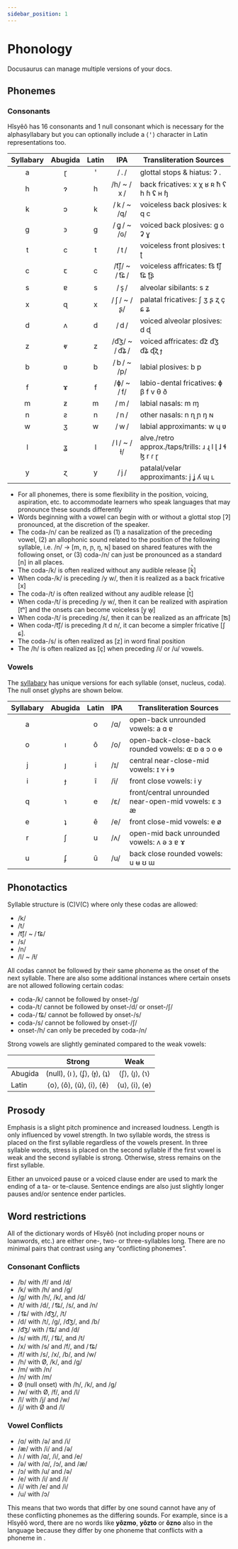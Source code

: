 ```yaml
---
sidebar_position: 1
---
```



# Phonology

Docusaurus can manage multiple versions of your docs.

## Phonemes

### Consonants

Hîsyêô has 16 consonants and 1 null consonant which is necessary for the
alphasyllabary but you can optionally include a ⟨ ꞌ ⟩ character in Latin
representations too.

| Syllabary                         | Abugida                       |  Latin                      | IPA         | Transliteration Sources                                    |
| :---------------------------------------------------------------: | :-------------------------: | :---------: | :-----------: | ---------------------------------------------------------- |
| <span kind='syllabary'>a</span>   | <span kind='abugida'>ɽ</span> | <span kind='latin'>ꞌ</span> |     / . /     | glottal stops & hiatus: ʔ .                                |
| <span kind='syllabary'>h</span>   | <span kind='abugida'>ɂ</span> | <span kind='latin'>h</span> |  /h/ ~ / x /  | back fricatives: x χ ʁ ʀ ħ ʕ h ɦ ʢ ʜ ɧ                     |
| <span kind='syllabary'>k</span>   | <span kind='abugida'>ɔ</span> | <span kind='latin'>k</span> |  / k / ~ /q/  | voiceless back plosives: k q c                             |
| <span kind='syllabary'>g</span>   | <span kind='abugida'>ꜿ</span> | <span kind='latin'>g</span> |  / ɡ͈ / ~ /ɢ/  | voiced back plosives: g ɢ ʡ ɣ                              |
| <span kind='syllabary'>t</span>   | <span kind='abugida'>c</span> | <span kind='latin'>t</span> |     / t /     | voiceless front plosives: t ʈ                              |
| <span kind='syllabary'>c</span>   | <span kind='abugida'>ꞇ</span> | <span kind='latin'>c</span> | /t͡ʃ/ ~ / t͡ɕ / | voiceless affricates: t͡s  t͡ʃ  t͡ɕ  ʈ͡ʂ                       |
| <span kind='syllabary'>s</span>   | <span kind='abugida'>ɐ</span> | <span kind='latin'>s</span> |     / s̟ /     | alveolar sibilants: s z                                    |
| <span kind='syllabary'>x</span>   | <span kind='abugida'>ɋ</span> | <span kind='latin'>x</span> |  / ʃ / ~ /ʂ/  | palatal fricatives: ʃ ʒ ʂ ʐ ç ɕ ʑ                          |
| <span kind='syllabary'>d</span>   | <span kind='abugida'>ʌ</span> | <span kind='latin'>d</span> |     / d /     | voiced alveolar plosives: d ɖ                              |
| <span kind='syllabary'>z</span>   | <span kind='abugida'>ⱴ</span> | <span kind='latin'>z</span> | /d͡ʒ/ ~ / d͡ʑ / | voiced affricates: d͡z d͡ʒ d͡ʑ ɖ͡ʐ ɟ                           |
| <span kind='syllabary'>b</span>   | <span kind='abugida'>ʋ</span> | <span kind='latin'>b</span> |  / b / ~ /p/  | labial plosives:  b p                                      |
| <span kind='syllabary'>f</span>   | <span kind='abugida'>ɤ</span> | <span kind='latin'>f</span> |  /ɸ/ ~ / f/  | labio-dental fricatives: ɸ β f v θ ð                       |
| <span kind='syllabary'>m</span>   | <span kind='abugida'>ƶ</span> | <span kind='latin'>m</span> |     / m /     | labial nasals: m ɱ                                         |
| <span kind='syllabary'>n</span>   | <span kind='abugida'>ƨ</span> | <span kind='latin'>n</span> |     / n /     | other nasals:  n ɳ ɲ ŋ ɴ                                   |
| <span kind='syllabary'>w</span>   | <span kind='abugida'>ʒ</span> | <span kind='latin'>w</span> |     / w /     | labial approximants: w ɥ ʋ                                 |
| <span kind='syllabary'>l</span>   | <span kind='abugida'>ʓ</span> | <span kind='latin'>l</span> |  / l / ~ /ɫ/  | alve./retro approx./taps/trills: ɹ  ɻ  l  ɭ  ɺ ɬ ɮ  r  ɾ ɽ |
| <span kind='syllabary'>y</span>   | <span kind='abugida'>ɀ</span> | <span kind='latin'>y</span> |     / j /     | patalal/velar approximants: j ʝ ʎ ɰ ʟ                      |

- For all phonemes, there is some flexibility in the position, voicing,
  aspiration, etc. to accommodate learners who speak languages that may
  pronounce these sounds differently
- Words beginning with a vowel can begin with or without a glottal stop [ʔ]
  pronounced, at the discretion of the speaker.
- The coda-/n/ can be realized as (1) a nasalization of the preceding vowel, (2)
  an allophonic sound related to the position of the following syllable, i.e.
  /n/ → [m, n, ɲ, ŋ, ɴ] based on shared features with the following onset, or
  (3) coda-/n/ can just be pronounced as a standard [n] in all places.
- The coda-/k/ is often realized without any audible release [k̚]
- When coda-/k/ is preceding /y w/, then it is realized as a back fricative [x]
- The coda-/t/ is often realized without any audible release [t̚]
- When coda-/t/ is preceding /y w/, then it can be realized with aspiration [tʰ]
  and the onsets can become voiceless [y̥ w̥]
- When coda-/t/ is preceding /s/, then it can be realized as an affricate [ʦ]
- When coda-/t͡ʃ/ is preceding /t d n/, it can become a simpler fricative [ʃ ɕ].
- The coda-/s/ is often realized as [z] in word final position
- The /h/ is often realized as [ç] when preceding /i/ or /u/ vowels.


### Vowels

The [syllabary](./orthography.mdx#hîsyokûî) has unique versions for each
syllable (onset, nucleus, coda). The null onset glyphs are shown below.

| Syllabary                       | Abugida                       | Latin                       | IPA | Transliteration Sources                             |
| :-----------------------------: | :---------------------------: | :-------------------------: | --- | --------------------------------------------------- |
| <span kind="syllabary">a</span> | <span kind="abugida"> </span> | <span kind="latin">o</span> | /ɑ/ | open-back unrounded vowels: a ɑ ɐ                   |
| <span kind="syllabary">o</span> | <span kind="abugida">ı</span> | <span kind="latin">ô</span> | /o/ | open-back-close-back rounded vowels: ɶ ɒ ɞ ɔ o ɵ    |
| <span kind="syllabary">j</span> | <span kind="abugida">ȷ</span> | <span kind="latin">i</span> | /ɪ/ | central near-close-mid vowels: ɪ ʏ ɨ ɘ              |
| <span kind="syllabary">i</span> | <span kind="abugida">ɟ</span> | <span kind="latin">î</span> | /i/ | front close vowels: i y                             |
| <span kind="syllabary">q</span> | <span kind="abugida">ɿ</span> | <span kind="latin">e</span> | /ɛ/ | front/central unrounded near-open-mid vowels: ɛ ɜ æ |
| <span kind="syllabary">e</span> | <span kind="abugida">ʇ</span> | <span kind="latin">ê</span> | /e/ | front close-mid vowels: e ø                         |
| <span kind="syllabary">r</span> | <span kind="abugida">ʃ</span> | <span kind="latin">u</span> | /ʌ/ | open-mid back unrounded vowels: ʌ ə ɜ ɐ ɤ           |
| <span kind="syllabary">u</span> | <span kind="abugida">ʄ</span> | <span kind="latin">û</span> | /u/ | back close rounded vowels: u ʉ ʊ ɯ                  |

## Phonotactics

Syllable structure is (C)V(C) where only these codas are allowed:
- /k/
- /t/
- /t͡ʃ/ ~ / t͡ɕ/
- /s/
- /n/
- /l/ ~ /ɫ/

All codas cannot be followed by their same phoneme as the onset of the next
syllable. There are also some additional instances where certain onsets are not
allowed following certain codas:
- coda-/k/ cannot be followed by onset-/g/
- coda-/t/ cannot be followed by onset-/d/ or onset-/ʃ/
- coda-/ t͡ɕ/ cannot be followed by onset-/s/
- coda-/s/ cannot be followed by onset-/ʃ/
- onset-/h/ can only be preceded by coda-/n/

Strong vowels are slightly geminated compared to the weak vowels:

|         |               Strong               |        Weak         |
| ------- | :--------------------------------: | :-----------------: |
| Abugida | (null), ⟨ı ⟩, ⟨ʄ⟩, ⟨ɟ⟩, ⟨ʇ⟩ | ⟨ʃ⟩, ⟨ȷ⟩, ⟨ɿ⟩ |
| Latin   | ⟨o⟩, ⟨ô⟩, ⟨û⟩, ⟨i⟩, ⟨ê⟩  | ⟨u⟩, ⟨i⟩, ⟨e⟩ |

## Prosody

Emphasis is a slight pitch prominence and increased loudness. Length is only
influenced by vowel strength. In two syllable words, the stress is placed on the
first syllable regardless of the vowels present. In three syllable words, stress
is placed on the second syllable if the first vowel is weak and the second
syllable is strong. Otherwise, stress remains on the first syllable.

Either an unvoiced pause or a voiced clause ender are used to mark the ending of
a ta- or te-clause. Sentence endings are also just slightly longer pauses and/or
sentence ender particles.

## Word restrictions

All of the dictionary words of Hîsyêô (not including proper nouns or loanwords,
etc.) are either one-, two- or three-syllables long. There are no minimal pairs
that contrast using any “conflicting phonemes”.

### Consonant Conflicts
- /b/ with /f/ and /d/
- /k/ with /h/ and /g/
- /g/ with /h/, /k/, and /d/
- /t/ with /d/, / t͡ɕ/, /s/, and /n/
- / t͡ɕ/ with /d͡ʒ/, /t/
- /d/ with /t/, /g/, /d͡ʒ/, and /b/
- /d͡ʒ/ with / t͡ɕ/ and /d/
- /s/ with /f/, / t͡ɕ/, and /t/
- /x/ with /s/ and /f/, and / t͡ɕ/
- /f/ with /s/, /x/, /b/, and /w/
- /h/ with Ø, /k/, and /g/
- /m/ with /n/
- /n/ with /m/
- Ø (null onset) with /h/, /k/, and /g/
- /w/ with Ø, /f/, and /l/
- /l/ with /j/ and /w/
- /j/ with Ø and /l/

### Vowel Conflicts
- /ɑ/ with /ə/ and /i/           
- /æ/ with /i/ and /ə/    
- /ı / with /ɑ/, /i/, and /e/
- /ə/ with /ɑ/, /ɔ/, and /æ/
- /ɔ/ with /u/ and /ə/
- /e/ with /i/ and /i/
- /i/ with /e/ and /i/
- /u/ with /ɔ/

This means that two words that differ by one sound cannot have any of these
conflicting phonemes as the differing sounds. For example, since <HisyeoWord
is='yôcno'/> is a Hîsyêô word, there are no words like **yôzmo**, **yôzto** or
**ôzno** also in the language because they differ by one phoneme that conflicts
with a phoneme in <HisyeoWord is='yôcno'/>.

<HisyeoTooltip/>